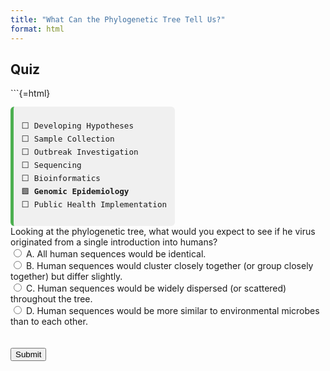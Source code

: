 ```yaml
---
title: "What Can the Phylogenetic Tree Tell Us?"
format: html
---
```


## Quiz



```{=html}
<div style="font-family:monospace; font-size: 0.9em; background:#f0f0f0; border-left: 5px solid #4CAF50; padding: 0.75em 1em; margin-top: 1em; border-radius: 6px; width: fit-content;">
⬜ Developing Hypotheses<br>
⬜ Sample Collection<br>
⬜ Outbreak Investigation<br>
⬜ Sequencing<br>
⬜ Bioinformatics<br>
🟩 <strong>Genomic Epidemiology</strong><br>
⬜ Public Health Implementation
</div>


<form id="quiz">
    <label for="question1">Looking at the phylogenetic tree, what would you expect to see if he virus originated from a single introduction into humans?</label><br>
    <input type="radio" id="answer1" name="question1" value="A"> A. All human sequences would be identical.<br>
    <input type="radio" id="answer2" name="question1" value="B"> B. Human sequences would cluster closely together (or group closely together) but differ slightly.<br>
    <input type="radio" id="answer3" name="question1" value="C"> C. Human sequences would be widely dispersed (or scattered) throughout the tree.<br>
    <input type="radio" id="answer4" name="question1" value="D"> D. Human sequences would be more similar to environmental microbes than to each other.<br>
    <br>
    <br>
    <input type="button" value="Submit" onclick="checkAnswers()">
</form>

<p id="result"></p>

<script>
    function checkAnswers() {
        var correct = document.getElementById('answer2').checked;
        var resultText = correct ? "Correct! If all human cases came from a single spillover event, their sequences would be similar but not identical -- small genetic differences or mutations would accumulate as the virus spreads. What do you think? Does this match what the tree shows?" : "Incorrect. Think carefully!";
        document.getElementById('result').innerText = resultText;
    }
</script>